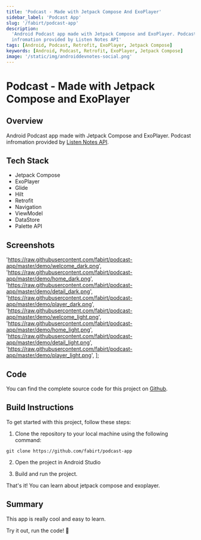 ```yaml
---
title: 'Podcast - Made with Jetpack Compose And ExoPlayer'
sidebar_label: 'Podcast App'
slug: '/fabirt/podcast-app'
description:
  'Android Podcast app made with Jetpack Compose and ExoPlayer. Podcast
  infromation provided by Listen Notes API'
tags: [Android, Podcast, Retrofit, ExoPlayer, Jetpack Compose]
keywords: [Android, Podcast, Retrofit, ExoPlayer, Jetpack Compose]
image: '/static/img/androiddevnotes-social.png'
---
```



# Podcast - Made with Jetpack Compose and ExoPlayer

## Overview

Android Podcast app made with Jetpack Compose and ExoPlayer. Podcast infromation
provided by [Listen Notes API](https://www.listennotes.com/).

## Tech Stack

- Jetpack Compose
- ExoPlayer
- Glide
- Hilt
- Retrofit
- Navigation
- ViewModel
- DataStore
- Palette API

## Screenshots

  'https://raw.githubusercontent.com/fabirt/podcast-app/master/demo/welcome_dark.png',
  'https://raw.githubusercontent.com/fabirt/podcast-app/master/demo/home_dark.png',
  'https://raw.githubusercontent.com/fabirt/podcast-app/master/demo/detail_dark.png',
  'https://raw.githubusercontent.com/fabirt/podcast-app/master/demo/player_dark.png',
  'https://raw.githubusercontent.com/fabirt/podcast-app/master/demo/welcome_light.png',
  'https://raw.githubusercontent.com/fabirt/podcast-app/master/demo/home_light.png',
  'https://raw.githubusercontent.com/fabirt/podcast-app/master/demo/detail_light.png',
  'https://raw.githubusercontent.com/fabirt/podcast-app/master/demo/player_light.png',
];

<ImageDisplay imageUrls={imageUrls} />

## Code

You can find the complete source code for this project on
[Github](https://github.com/fabirt/podcast-app).

## Build Instructions

To get started with this project, follow these steps:

1. Clone the repository to your local machine using the following command:

```
git clone https://github.com/fabirt/podcast-app
```

2. Open the project in Android Studio

3. Build and run the project.

That's it! You can learn about jetpack compose and exoplayer.

## Summary

This app is really cool and easy to learn.

Try it out, run the code! 🐣
